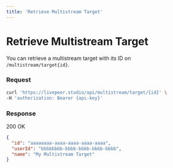 ```yaml
---
title: 'Retrieve Multistream Target'
---
```


# Retrieve Multistream Target

You can retrieve a multistream target with its ID on `/multistream/target{id}`.

### Request

```bash
curl 'https://livepeer.studio/api/multistream/target/{id}' \
-H 'authorization: Bearer {api-key}'
```

### Response

200 OK

```json
{
  "id": "aaaaaaaa-aaaa-aaaa-aaaa-aaaa",
  "userId": "bbbbbbbb-bbbb-bbbb-bbbb-bbbb",
  "name": "My Multistream Target"
}
```
